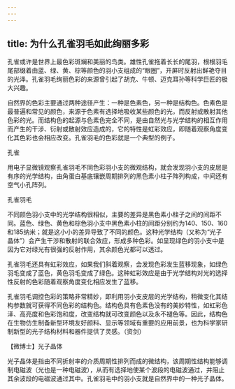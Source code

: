 ```yaml
---
---
---
```

title: 为什么孔雀羽毛如此绚丽多彩
---




孔雀或许是世界上最色彩斑斓和美丽的鸟类。雄性孔雀拖着长长的尾羽，根根羽毛尾部缀着由蓝、绿、黄、棕等颜色的羽小支组成的“眼圈”，开屏时反射出鲜艳夺目的光泽。孔雀羽毛绚丽色彩的来源曾引起了胡克、牛顿、迈克耳孙等科学巨匠的极大兴趣。

自然界的色彩主要通过两种途径产生：一种是色素色，另一种是结构色。色素色是最普遍和常见的颜色，来源于色素有选择地吸收某些颜色的光，而反射或散射其他色彩的光。而结构色的起源与色素色完全不同，是由自然光与光学结构的相互作用而产生的干涉、衍射或散射效应造成的，它的特性是虹彩效应，即随着观察角度变化其色彩也会相应改变。孔雀羽毛的色彩就是一个典型的例子。

孔雀



用电子显微镜观察孔雀羽毛不同色彩羽小支的微观结构，就会发现羽小支的皮层是有序的光学结构，由角蛋白基底镶嵌周期排列的黑色素小柱子阵列构成，中间还有空气小孔阵列。

孔雀羽毛



不同颜色羽小支中的光学结构很相似，主要的差异是黑色素小柱子之间的间距不同。蓝色、绿色、黄色和棕色羽小支中黑色素小柱的间距分别约为140、150、160和185纳米；就是这小小的差异导致了不同的颜色。这种光学结构（又称为“光子晶体”）会产生干涉和散射的联合效应，形成多种色彩。如呈现绿色的羽小支中是因为它对绿光有很强的反射作用，其余颜色光都可以透过。

孔雀羽毛还具有虹彩效应，如果我们斜着观察，会发现色彩发生蓝移现象，如绿色羽毛变成了蓝色，黄色羽毛变成了绿色。这种虹彩效应是由于光学结构对光的选择性反射的色彩随着观察角度变化相应发生了蓝移。

孔雀羽毛调控色彩的策略非常精妙，即利用羽小支皮层的光学结构，稍微变化其结构参数就可获得不同色彩的结构色。结构色具有色素色没有的美妙特性，如虹彩色泽、高亮度和色彩饱和度，改变结构就可改变颜色以及永不褪色等。因此，结构色在生物仿生制备新型环境友好颜料、显示等领域有重要的应用前景，也为科学家研制新型的光子结构材料和器件提供了灵感。（资剑）





【微博士】光子晶体

光子晶体是指由不同折射率的介质周期性排列而成的微结构，该周期性结构能够调制电磁波（光也是一种电磁波），从而有选择地使某个波段的电磁波通过，并阻止其余波段的电磁波通过其中。孔雀羽毛中的羽小支就是自然界中的一种光子晶体。